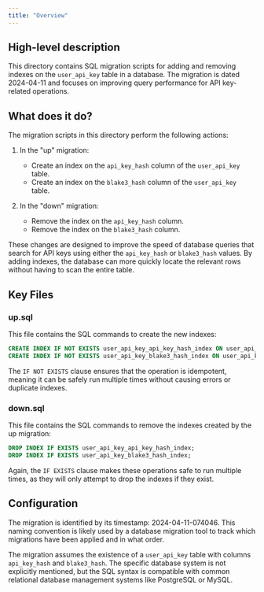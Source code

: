 ```yaml
---
title: "Overview"
---
```


## High-level description
This directory contains SQL migration scripts for adding and removing indexes on the `user_api_key` table in a database. The migration is dated 2024-04-11 and focuses on improving query performance for API key-related operations.

## What does it do?
The migration scripts in this directory perform the following actions:

1. In the "up" migration:
   - Create an index on the `api_key_hash` column of the `user_api_key` table.
   - Create an index on the `blake3_hash` column of the `user_api_key` table.

2. In the "down" migration:
   - Remove the index on the `api_key_hash` column.
   - Remove the index on the `blake3_hash` column.

These changes are designed to improve the speed of database queries that search for API keys using either the `api_key_hash` or `blake3_hash` values. By adding indexes, the database can more quickly locate the relevant rows without having to scan the entire table.

## Key Files

### up.sql
This file contains the SQL commands to create the new indexes:

```sql
CREATE INDEX IF NOT EXISTS user_api_key_api_key_hash_index ON user_api_key (api_key_hash);
CREATE INDEX IF NOT EXISTS user_api_key_blake3_hash_index ON user_api_key (blake3_hash);
```

The `IF NOT EXISTS` clause ensures that the operation is idempotent, meaning it can be safely run multiple times without causing errors or duplicate indexes.

### down.sql
This file contains the SQL commands to remove the indexes created by the up migration:

```sql
DROP INDEX IF EXISTS user_api_key_api_key_hash_index;
DROP INDEX IF EXISTS user_api_key_blake3_hash_index;
```

Again, the `IF EXISTS` clause makes these operations safe to run multiple times, as they will only attempt to drop the indexes if they exist.

## Configuration
The migration is identified by its timestamp: 2024-04-11-074046. This naming convention is likely used by a database migration tool to track which migrations have been applied and in what order.

The migration assumes the existence of a `user_api_key` table with columns `api_key_hash` and `blake3_hash`. The specific database system is not explicitly mentioned, but the SQL syntax is compatible with common relational database management systems like PostgreSQL or MySQL.
